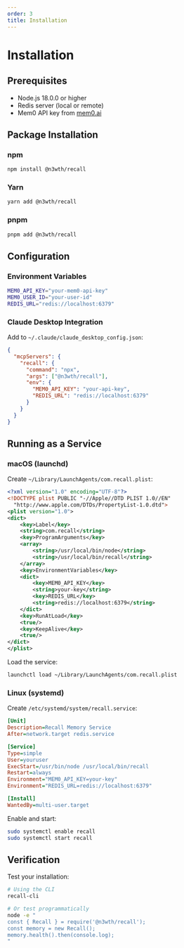 ```yaml
---
order: 3
title: Installation
---
```


# Installation

## Prerequisites

- Node.js 18.0.0 or higher
- Redis server (local or remote)
- Mem0 API key from [mem0.ai](https://mem0.ai)

## Package Installation

### npm
```bash
npm install @n3wth/recall
```

### Yarn
```bash
yarn add @n3wth/recall
```

### pnpm
```bash
pnpm add @n3wth/recall
```

## Configuration

### Environment Variables

```bash
MEM0_API_KEY="your-mem0-api-key"
MEM0_USER_ID="your-user-id"
REDIS_URL="redis://localhost:6379"
```

### Claude Desktop Integration

Add to `~/.claude/claude_desktop_config.json`:

```json
{
  "mcpServers": {
    "recall": {
      "command": "npx",
      "args": ["@n3wth/recall"],
      "env": {
        "MEM0_API_KEY": "your-api-key",
        "REDIS_URL": "redis://localhost:6379"
      }
    }
  }
}
```

## Running as a Service

### macOS (launchd)

Create `~/Library/LaunchAgents/com.recall.plist`:

```xml
<?xml version="1.0" encoding="UTF-8"?>
<!DOCTYPE plist PUBLIC "-//Apple//DTD PLIST 1.0//EN"
  "http://www.apple.com/DTDs/PropertyList-1.0.dtd">
<plist version="1.0">
<dict>
    <key>Label</key>
    <string>com.recall</string>
    <key>ProgramArguments</key>
    <array>
        <string>/usr/local/bin/node</string>
        <string>/usr/local/bin/recall</string>
    </array>
    <key>EnvironmentVariables</key>
    <dict>
        <key>MEM0_API_KEY</key>
        <string>your-key</string>
        <key>REDIS_URL</key>
        <string>redis://localhost:6379</string>
    </dict>
    <key>RunAtLoad</key>
    <true/>
    <key>KeepAlive</key>
    <true/>
</dict>
</plist>
```

Load the service:
```bash
launchctl load ~/Library/LaunchAgents/com.recall.plist
```

### Linux (systemd)

Create `/etc/systemd/system/recall.service`:

```ini
[Unit]
Description=Recall Memory Service
After=network.target redis.service

[Service]
Type=simple
User=youruser
ExecStart=/usr/bin/node /usr/local/bin/recall
Restart=always
Environment="MEM0_API_KEY=your-key"
Environment="REDIS_URL=redis://localhost:6379"

[Install]
WantedBy=multi-user.target
```

Enable and start:
```bash
sudo systemctl enable recall
sudo systemctl start recall
```

## Verification

Test your installation:

```bash
# Using the CLI
recall-cli

# Or test programmatically
node -e "
const { Recall } = require('@n3wth/recall');
const memory = new Recall();
memory.health().then(console.log);
"
```